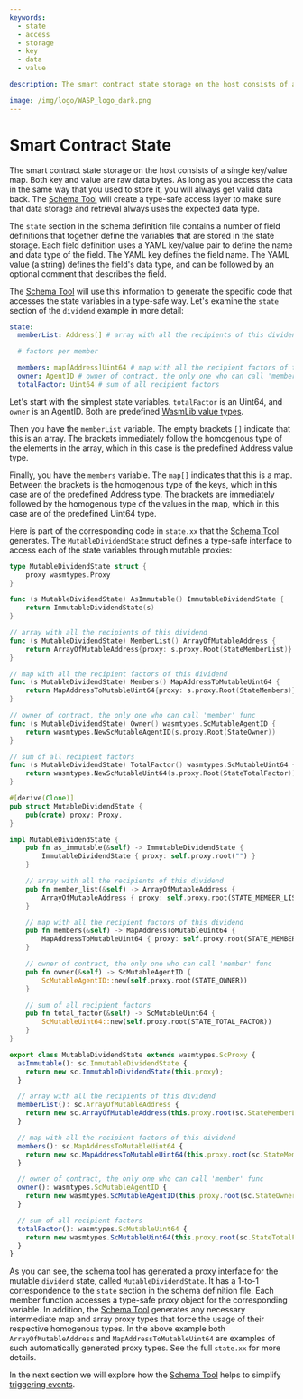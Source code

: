 ```yaml
---
keywords:
  - state
  - access
  - storage
  - key
  - data
  - value

description: The smart contract state storage on the host consists of a single key/value map, as long as you access the data in the same way that you used to store it, you will always get valid data back.

image: /img/logo/WASP_logo_dark.png
---
```



# Smart Contract State

The smart contract state storage on the host consists of a single key/value map. Both key
and value are raw data bytes. As long as you access the data in the same way that you used
to store it, you will always get valid data back. The [Schema Tool](usage.mdx) will create
a type-safe access layer to make sure that data storage and retrieval always uses the
expected data type.

The `state` section in the schema definition file contains a number of field definitions
that together define the variables that are stored in the state storage. Each field
definition uses a YAML key/value pair to define the name and data type of the field. The
YAML key defines the field name. The YAML value (a string) defines the field's data type,
and can be followed by an optional comment that describes the field.

The [Schema Tool](usage.mdx) will use this information to generate the specific code that
accesses the state variables in a type-safe way. Let's examine the `state` section of the
`dividend` example in more detail:

<Tabs groupId="schema" queryString>
<TabItem value="yaml" label="YAML">

```yaml
state:
  memberList: Address[] # array with all the recipients of this dividend

  # factors per member

  members: map[Address]Uint64 # map with all the recipient factors of this dividend
  owner: AgentID # owner of contract, the only one who can call 'member' func
  totalFactor: Uint64 # sum of all recipient factors
```

</TabItem>
</Tabs>

Let's start with the simplest state variables. `totalFactor` is an Uint64, and `owner` is
an AgentID. Both are predefined [WasmLib value types](../wasm_vm/types.mdx).

Then you have the `memberList` variable. The empty brackets `[]` indicate that this is an
array. The brackets immediately follow the homogenous type of the elements in the array,
which in this case is the predefined Address value type.

Finally, you have the `members` variable. The `map[]` indicates that this is a map.
Between the brackets is the homogenous type of the keys, which in this case are of the
predefined Address type. The brackets are immediately followed by the homogenous type of
the values in the map, which in this case are of the predefined Uint64 type.

Here is part of the corresponding code in `state.xx` that the [Schema Tool](usage.mdx)
generates. The `MutableDividendState` struct defines a type-safe interface to access each
of the state variables through mutable proxies:

<Tabs groupId="language" queryString>

<TabItem value="go" label="Go">

```go
type MutableDividendState struct {
	proxy wasmtypes.Proxy
}

func (s MutableDividendState) AsImmutable() ImmutableDividendState {
	return ImmutableDividendState(s)
}

// array with all the recipients of this dividend
func (s MutableDividendState) MemberList() ArrayOfMutableAddress {
	return ArrayOfMutableAddress{proxy: s.proxy.Root(StateMemberList)}
}

// map with all the recipient factors of this dividend
func (s MutableDividendState) Members() MapAddressToMutableUint64 {
	return MapAddressToMutableUint64{proxy: s.proxy.Root(StateMembers)}
}

// owner of contract, the only one who can call 'member' func
func (s MutableDividendState) Owner() wasmtypes.ScMutableAgentID {
	return wasmtypes.NewScMutableAgentID(s.proxy.Root(StateOwner))
}

// sum of all recipient factors
func (s MutableDividendState) TotalFactor() wasmtypes.ScMutableUint64 {
	return wasmtypes.NewScMutableUint64(s.proxy.Root(StateTotalFactor))
}
```

</TabItem>
<TabItem value="rust" label="Rust">

```rust
#[derive(Clone)]
pub struct MutableDividendState {
	pub(crate) proxy: Proxy,
}

impl MutableDividendState {
    pub fn as_immutable(&self) -> ImmutableDividendState {
		ImmutableDividendState { proxy: self.proxy.root("") }
	}

    // array with all the recipients of this dividend
    pub fn member_list(&self) -> ArrayOfMutableAddress {
		ArrayOfMutableAddress { proxy: self.proxy.root(STATE_MEMBER_LIST) }
	}

    // map with all the recipient factors of this dividend
    pub fn members(&self) -> MapAddressToMutableUint64 {
		MapAddressToMutableUint64 { proxy: self.proxy.root(STATE_MEMBERS) }
	}

    // owner of contract, the only one who can call 'member' func
    pub fn owner(&self) -> ScMutableAgentID {
		ScMutableAgentID::new(self.proxy.root(STATE_OWNER))
	}

    // sum of all recipient factors
    pub fn total_factor(&self) -> ScMutableUint64 {
		ScMutableUint64::new(self.proxy.root(STATE_TOTAL_FACTOR))
	}
}
```

</TabItem>
<TabItem value="typescript" label="Typescript">

```ts
export class MutableDividendState extends wasmtypes.ScProxy {
  asImmutable(): sc.ImmutableDividendState {
    return new sc.ImmutableDividendState(this.proxy);
  }

  // array with all the recipients of this dividend
  memberList(): sc.ArrayOfMutableAddress {
    return new sc.ArrayOfMutableAddress(this.proxy.root(sc.StateMemberList));
  }

  // map with all the recipient factors of this dividend
  members(): sc.MapAddressToMutableUint64 {
    return new sc.MapAddressToMutableUint64(this.proxy.root(sc.StateMembers));
  }

  // owner of contract, the only one who can call 'member' func
  owner(): wasmtypes.ScMutableAgentID {
    return new wasmtypes.ScMutableAgentID(this.proxy.root(sc.StateOwner));
  }

  // sum of all recipient factors
  totalFactor(): wasmtypes.ScMutableUint64 {
    return new wasmtypes.ScMutableUint64(this.proxy.root(sc.StateTotalFactor));
  }
}
```

</TabItem>
</Tabs>

As you can see, the schema tool has generated a proxy interface for the mutable `dividend`
state, called `MutableDividendState`. It has a 1-to-1 correspondence to the `state`
section in the schema definition file. Each member function accesses a type-safe proxy
object for the corresponding variable. In addition, the [Schema Tool](usage.mdx) generates
any necessary intermediate map and array proxy types that force the usage of their
respective homogenous types. In the above example both `ArrayOfMutableAddress` and
`MapAddressToMutableUint64` are examples of such automatically generated proxy types.
See the full `state.xx` for more details.

In the next section we will explore how the [Schema Tool](usage.mdx) helps to simplify
[triggering events](events.mdx).
